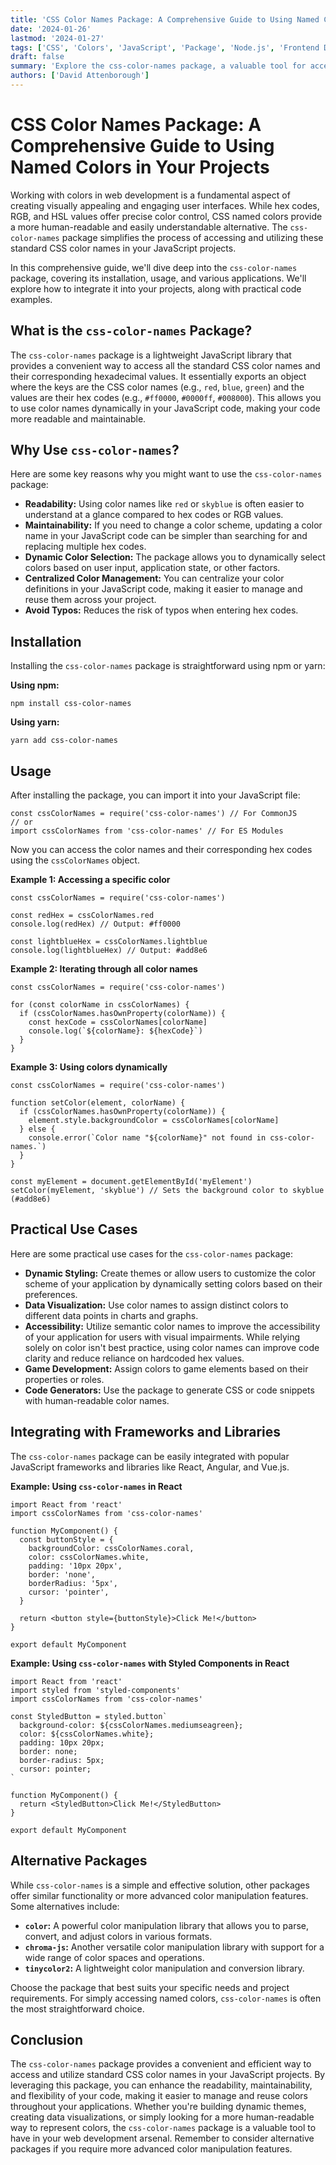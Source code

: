 ```yaml
---
title: 'CSS Color Names Package: A Comprehensive Guide to Using Named Colors in Your Projects'
date: '2024-01-26'
lastmod: '2024-01-27'
tags: ['CSS', 'Colors', 'JavaScript', 'Package', 'Node.js', 'Frontend Development', 'Web Design']
draft: false
summary: 'Explore the css-color-names package, a valuable tool for accessing and utilizing standard CSS color names in your JavaScript projects. Learn how to install, import, and use this package with practical examples and use cases.'
authors: ['David Attenborough']
---
```


# CSS Color Names Package: A Comprehensive Guide to Using Named Colors in Your Projects

Working with colors in web development is a fundamental aspect of creating visually appealing and engaging user interfaces. While hex codes, RGB, and HSL values offer precise color control, CSS named colors provide a more human-readable and easily understandable alternative. The `css-color-names` package simplifies the process of accessing and utilizing these standard CSS color names in your JavaScript projects.

In this comprehensive guide, we'll dive deep into the `css-color-names` package, covering its installation, usage, and various applications. We'll explore how to integrate it into your projects, along with practical code examples.

## What is the `css-color-names` Package?

The `css-color-names` package is a lightweight JavaScript library that provides a convenient way to access all the standard CSS color names and their corresponding hexadecimal values. It essentially exports an object where the keys are the CSS color names (e.g., `red`, `blue`, `green`) and the values are their hex codes (e.g., `#ff0000`, `#0000ff`, `#008000`). This allows you to use color names dynamically in your JavaScript code, making your code more readable and maintainable.

## Why Use `css-color-names`?

Here are some key reasons why you might want to use the `css-color-names` package:

- **Readability:** Using color names like `red` or `skyblue` is often easier to understand at a glance compared to hex codes or RGB values.
- **Maintainability:** If you need to change a color scheme, updating a color name in your JavaScript code can be simpler than searching for and replacing multiple hex codes.
- **Dynamic Color Selection:** The package allows you to dynamically select colors based on user input, application state, or other factors.
- **Centralized Color Management:** You can centralize your color definitions in your JavaScript code, making it easier to manage and reuse them across your project.
- **Avoid Typos:** Reduces the risk of typos when entering hex codes.

## Installation

Installing the `css-color-names` package is straightforward using npm or yarn:

**Using npm:**

```plaintext
npm install css-color-names
```

**Using yarn:**

```plaintext
yarn add css-color-names
```

## Usage

After installing the package, you can import it into your JavaScript file:

```plaintext
const cssColorNames = require('css-color-names') // For CommonJS
// or
import cssColorNames from 'css-color-names' // For ES Modules
```

Now you can access the color names and their corresponding hex codes using the `cssColorNames` object.

**Example 1: Accessing a specific color**

```plaintext
const cssColorNames = require('css-color-names')

const redHex = cssColorNames.red
console.log(redHex) // Output: #ff0000

const lightblueHex = cssColorNames.lightblue
console.log(lightblueHex) // Output: #add8e6
```

**Example 2: Iterating through all color names**

```plaintext
const cssColorNames = require('css-color-names')

for (const colorName in cssColorNames) {
  if (cssColorNames.hasOwnProperty(colorName)) {
    const hexCode = cssColorNames[colorName]
    console.log(`${colorName}: ${hexCode}`)
  }
}
```

**Example 3: Using colors dynamically**

```plaintext
const cssColorNames = require('css-color-names')

function setColor(element, colorName) {
  if (cssColorNames.hasOwnProperty(colorName)) {
    element.style.backgroundColor = cssColorNames[colorName]
  } else {
    console.error(`Color name "${colorName}" not found in css-color-names.`)
  }
}

const myElement = document.getElementById('myElement')
setColor(myElement, 'skyblue') // Sets the background color to skyblue (#add8e6)
```

## Practical Use Cases

Here are some practical use cases for the `css-color-names` package:

- **Dynamic Styling:** Create themes or allow users to customize the color scheme of your application by dynamically setting colors based on their preferences.
- **Data Visualization:** Use color names to assign distinct colors to different data points in charts and graphs.
- **Accessibility:** Utilize semantic color names to improve the accessibility of your application for users with visual impairments. While relying solely on color isn't best practice, using color names can improve code clarity and reduce reliance on hardcoded hex values.
- **Game Development:** Assign colors to game elements based on their properties or roles.
- **Code Generators:** Use the package to generate CSS or code snippets with human-readable color names.

## Integrating with Frameworks and Libraries

The `css-color-names` package can be easily integrated with popular JavaScript frameworks and libraries like React, Angular, and Vue.js.

**Example: Using `css-color-names` in React**

```plaintext
import React from 'react'
import cssColorNames from 'css-color-names'

function MyComponent() {
  const buttonStyle = {
    backgroundColor: cssColorNames.coral,
    color: cssColorNames.white,
    padding: '10px 20px',
    border: 'none',
    borderRadius: '5px',
    cursor: 'pointer',
  }

  return <button style={buttonStyle}>Click Me!</button>
}

export default MyComponent
```

**Example: Using `css-color-names` with Styled Components in React**

```plaintext
import React from 'react'
import styled from 'styled-components'
import cssColorNames from 'css-color-names'

const StyledButton = styled.button`
  background-color: ${cssColorNames.mediumseagreen};
  color: ${cssColorNames.white};
  padding: 10px 20px;
  border: none;
  border-radius: 5px;
  cursor: pointer;
`

function MyComponent() {
  return <StyledButton>Click Me!</StyledButton>
}

export default MyComponent
```

## Alternative Packages

While `css-color-names` is a simple and effective solution, other packages offer similar functionality or more advanced color manipulation features. Some alternatives include:

- **`color`:** A powerful color manipulation library that allows you to parse, convert, and adjust colors in various formats.
- **`chroma-js`:** Another versatile color manipulation library with support for a wide range of color spaces and operations.
- **`tinycolor2`:** A lightweight color manipulation and conversion library.

Choose the package that best suits your specific needs and project requirements. For simply accessing named colors, `css-color-names` is often the most straightforward choice.

## Conclusion

The `css-color-names` package provides a convenient and efficient way to access and utilize standard CSS color names in your JavaScript projects. By leveraging this package, you can enhance the readability, maintainability, and flexibility of your code, making it easier to manage and reuse colors throughout your applications. Whether you're building dynamic themes, creating data visualizations, or simply looking for a more human-readable way to represent colors, the `css-color-names` package is a valuable tool to have in your web development arsenal. Remember to consider alternative packages if you require more advanced color manipulation features.
